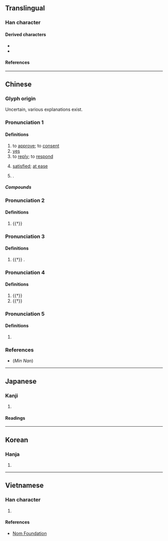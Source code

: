 {{also|兪|侖}}
{{character info}}
==Translingual==

===Han character===
{{Han char|rn=9|rad=人|as=07|sn=9|four=80221|canj=OMBN|ids=⿱亼刖}}

====Derived characters====
* {{l|mul|[[偷]], [[喻]], [[堬]], [[媮]], [[崳]], [[㡏]], [[愉]], [[揄]], [[渝]], [[㺄]], [[隃]], [[𣈥]], [[榆]], [[牏]], [[瑜]], [[䄖]], [[腧]], [[𤭷]], [[睮]], [[䃋]], [[褕]], [[緰]]([[𦈕]]), [[羭]], [[𦖭]], [[蝓]], [[諭]]([[谕]]), [[䜽]], [[𧱬]], [[貐]], [[踰]], [[䠼]], [[輸]]([[输]]), [[䤅]], [[鍮]]([[𨱎]]), [[䩱]], [[䬔]]([[𱃞]]), [[𩜶]]([[𱄁]]), [[騟]]([[𩨈]])}}
* {{l|mul|[[㓱]], [[鄃]], [[歈]], [[毹]], [[㼶]], [[覦]]([[觎]]), [[嵛]], [[萮]], [[𣈯]], [[窬]], [[逾]], [[愈]], [[毺]], [[㢏]], [[瘉]], [[䵉]], [[匬]], [[𰿵]]}}

====References====
{{Han ref|kx=0105.210|dkj=00703|dj=0223.020|hdz=10155.030|uh=4FDE}}

----

==Chinese==
{{zh-forms|t2=兪}}

===Glyph origin===
{{Han etym}}
Uncertain, various explanations exist.

===Pronunciation 1===
{{zh-pron
|m=yú
|c=jyu4
|h=pfs=yì
|mn=xm,qz,tp:lû/zz,kh:jû
|mc=1
|oc=y,2
|ma=
|cat=v,pn,part,adj
}}

====Definitions====
{{zh-hanzi}}

# to [[approve]]; to [[consent]]
# [[yes]]
# to [[reply]]; to [[respond]]
# {{lb|zh|literary}} [[satisfied]]; [[at ease]]
# {{surname|zh}}.
#: {{zh-x|^俞 ^大-猷|{{w|Yu Dayou|'''Yu''' Dayou}} (Chinese general and martial artist during the [[Ming]] dynasty)}}

=====Compounds=====
{{zh-der|俞俞|伯俞泣杖|吁咈都俞|俞跗|吁俞|俞允|俞旨|都俞吁咈|俞然}}

===Pronunciation 2===
{{zh-pron
|m=shù
|c=syu3
}}

====Definitions====
{{zh-hanzi}}

# {{†}} {{zh-alt form|腧|[[acupoint]]}}

===Pronunciation 3===
{{zh-pron
|m=chòu
|c=cau3
|mc=2
|oc=n,1
}}

====Definitions====
{{zh-hanzi}}

# {{†}} {{surname|zh}}.

===Pronunciation 4===
{{zh-pron
|m=yù
|c=
}}

====Definitions====
{{zh-hanzi}}

# {{†}} {{zh-alt form|愈|[[even]] [[more]]}}
# {{†}} {{zh-alt form|癒|to [[recover]]}}

===Pronunciation 5===
{{zh-pron
|m=shū
|c=
}}

====Definitions====
{{zh-hanzi}}

# {{zh-used|俞兒}}

===References===
* (''Min Nan'') {{thcwd|41096}}

----

==Japanese==

===Kanji===
{{ja-kanji|grade=|rs=人07}}

# {{rfdef|ja|sort=人07}}

====Readings====
{{ja-readings
|on=ゆ
|kun=しかり
}}

----

==Korean==

===Hanja===
{{ko-hanja|유}}

# {{rfdef|ko|sort=人07}}

----

==Vietnamese==

===Han character===
{{vi-readings|reading=[[dũ]]|rs=人07}}

# {{rfdef|vi|sort=人07}}

====References====
* [http://nomfoundation.org/common/nom_details.php?codepoint=4fde Nom Foundation]